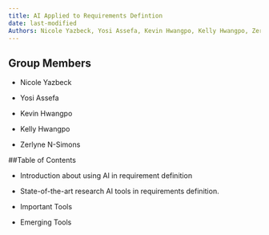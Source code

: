```yaml
---
title: AI Applied to Requirements Defintion
date: last-modified
Authors: Nicole Yazbeck, Yosi Assefa, Kevin Hwangpo, Kelly Hwangpo, Zerlyne N-Simons
---
```

## Group Members

*  Nicole Yazbeck

*  Yosi Assefa

*  Kevin Hwangpo

*  Kelly Hwangpo

*  Zerlyne N-Simons


##Table of Contents

*  Introduction about using AI in requirement definition

*  State-of-the-art research AI tools in requirements definition.

*  Important Tools

*  Emerging Tools

